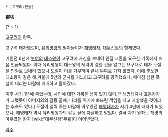  * [고구려/인물]

'''都切'''

(? ~ 1)

[[고구려]]의 왕족.

고구려 태자였으며, [[유리명왕]]의 맏아들이자 [[해명태자]], [[대무신왕]]의 형제였다.

기원전 6년에 [[부여]]의 [[대소왕]]이 고구려에 사신을 보내어 인질 교환을 요구한 기록에서 처음 언급되었다. 이때 유리명왕이 대소왕의 세력이 강한 것을 알고는 요구대로 태자 도절을 인질로 보내려 했으나 도절이 이를 거부하여 끝내 부여로 가지 않았다. 이에 분노한 대소왕이 같은 해 겨울에 5만의 군사를 거느리고 고구려를 공격했으나, 때마침 심한 폭설이 내리는 바람에 패배하고 돌아갔다.

이후 서기 1년에 죽었는데, 사인에 대한 기록은 남아 있지 않다.[* 해명태자나 호동왕자가 그랬듯이 아버지와의 갈등 끝에, 나라를 위기에 빠뜨린 책임을 지고 자살했을 것이라는 추측도 있다.] 도절이 일찍 죽는 바람에 아우였던 [[해명태자]]가 서기 4년에 태자가 되었으나, 해명태자 역시 유리명왕과의 갈등 끝에 자살하고 말았다. 결국 차기 왕좌는 해명의 아우였던 왕자 [wiki:"대무신왕"무휼]이 이어받았다.

[[각주]]

